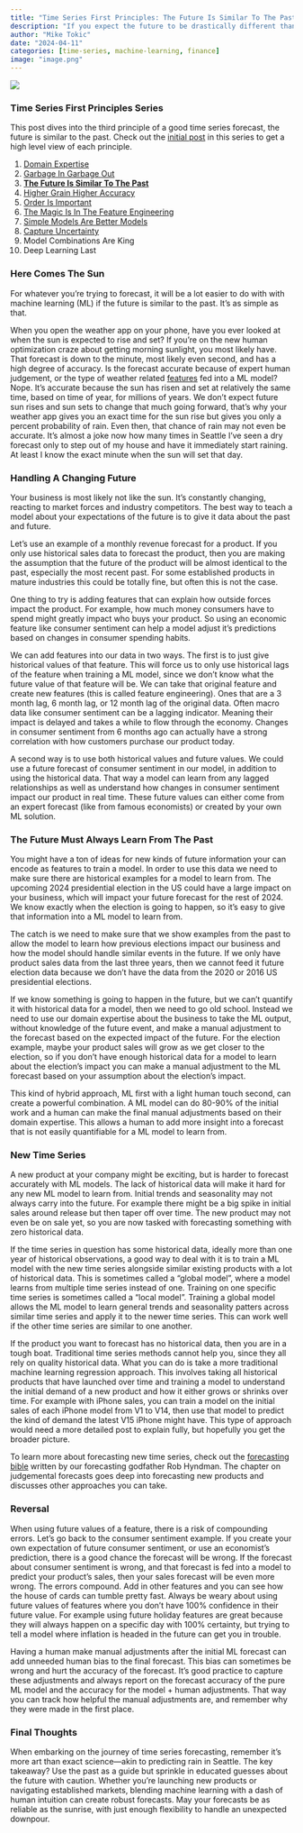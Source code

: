 ```yaml
---
title: "Time Series First Principles: The Future Is Similar To The Past"
description: "If you expect the future to be drastically different than past data, you will have a hard time training accurate models"
author: "Mike Tokic"
date: "2024-04-11"
categories: [time-series, machine-learning, finance]
image: "image.png"
---
```


![](./image.png)

### Time Series First Principles Series

This post dives into the third principle of a good time series forecast, the future is similar to the past. Check out the [initial post](https://mftokic.github.io/posts/2024-03-26-time-series-first-principles-initial/) in this series to get a high level view of each principle. 

1. [Domain Expertise](https://mftokic.github.io/posts/2024-04-02-time-series-domain-expertise/)
2. [Garbage In Garbage Out](https://mftokic.github.io/posts/2024-04-08-time-series-garbage/)
3. [**The Future Is Similar To The Past**](https://mftokic.github.io/posts/2024-04-11-time-series-past-future/)
4. [Higher Grain Higher Accuracy](https://mftokic.github.io/posts/2024-04-18-time-series-grain/)
5. [Order Is Important](https://mftokic.github.io/posts/2024-04-23-time-series-order/)
6. [The Magic Is In The Feature Engineering](https://mftokic.github.io/posts/2024-05-01-time-series-features/)
7. [Simple Models Are Better Models](https://mftokic.github.io/posts/2024-05-03-time-series-simple-models/)
8. [Capture Uncertainty](https://mftokic.github.io/posts/2024-05-07-time-series-capture-uncertainty/)
9. Model Combinations Are King
10. Deep Learning Last

### Here Comes The Sun 

For whatever you're trying to forecast, it will be a lot easier to do with with machine learning (ML) if the future is similar to the past. It's as simple as that.  

When you open the weather app on your phone, have you ever looked at when the sun is expected to rise and set? If you're on the new human optimization craze about getting morning sunlight, you most likely have. That forecast is down to the minute, most likely even second, and has a high degree of accuracy. Is the forecast accurate because of expert human judgement, or the type of weather related [features](https://vitalflux.com/what-are-features-in-machine-learning/) fed into a ML model? Nope. It's accurate because the sun has risen and set at relatively the same time, based on time of year, for millions of years. We don't expect future sun rises and sun sets to change that much going forward, that's why your weather app gives you an exact time for the sun rise but gives you only a percent probability of rain. Even then, that chance of rain may not even be accurate. It's almost a joke now how many times in Seattle I've seen a dry forecast only to step out of my house and have it immediately start raining. At least I know the exact minute when the sun will set that day. 

### Handling A Changing Future

Your business is most likely not like the sun. It's constantly changing, reacting to market forces and industry competitors. The best way to teach a model about your expectations of the future is to give it data about the past and future. 

Let's use an example of a monthly revenue forecast for a product. If you only use historical sales data to forecast the product, then you are making the assumption that the future of the product will be almost identical to the past, especially the most recent past. For some established products in mature industries this could be totally fine, but often this is not the case. 

One thing to try is adding features that can explain how outside forces impact the product. For example, how much money consumers have to spend might greatly impact who buys your product. So using an economic feature like consumer sentiment can help a model adjust it's predictions based on changes in consumer spending habits. 

We can add features into our data in two ways. The first is to just give historical values of that feature. This will force us to only use historical lags of the feature when training a ML model, since we don't know what the future value of that feature will be. We can take that original feature and create new features (this is called feature engineering). Ones that are a 3 month lag, 6 month lag, or 12 month lag of the original data. Often macro data like consumer sentiment can be a lagging indicator. Meaning their impact is delayed and takes a while to flow through the economy. Changes in consumer sentiment from 6 months ago can actually have a strong correlation with how customers purchase our product today. 

A second way is to use both historical values and future values. We could use a future forecast of consumer sentiment in our model, in addition to using the historical data. That way a model can learn from any lagged relationships as well as understand how changes in consumer sentiment impact our product in real time. These future values can either come from an expert forecast (like from famous economists) or created by your own ML solution. 

### The Future Must Always Learn From The Past

You might have a ton of ideas for new kinds of future information your can encode as features to train a model. In order to use this data we need to make sure there are historical examples for a model to learn from. The upcoming 2024 presidential election in the US could have a large impact on your business, which will impact your future forecast for the rest of 2024. We know exactly when the election is going to happen, so it's easy to give that information into a ML model to learn from. 

The catch is we need to make sure that we show examples from the past to allow the model to learn how previous elections impact our business and how the model should handle similar events in the future. If we only have product sales data from the last three years, then we cannot feed it future election data because we don't have the data from the 2020 or 2016 US presidential elections. 

If we know something is going to happen in the future, but we can't quantify it with historical data for a model, then we need to go old school. Instead we need to use our domain expertise about the business to take the ML output, without knowledge of the future event, and make a manual adjustment to the forecast based on the expected impact of the future. For the election example, maybe your product sales will grow as we get closer to the election, so if you don't have enough historical data for a model to learn about the election's impact you can make a manual adjustment to the ML forecast based on your assumption about the election's impact. 

This kind of hybrid approach, ML first with a light human touch second, can create a powerful combination. A ML model can do 80-90% of the initial work and a human can make the final manual adjustments based on their domain expertise. This allows a human to add more insight into a forecast that is not easily quantifiable for a ML model to learn from. 

### New Time Series

A new product at your company might be exciting, but is harder to forecast accurately with ML models. The lack of historical data will make it hard for any new ML model to learn from. Initial trends and seasonality may not always carry into the future. For example there might be a big spike in initial sales around release but then taper off over time. The new product may not even be on sale yet, so you are now tasked with forecasting something with zero historical data. 

If the time series in question has some historical data, ideally more than one year of historical observations, a good way to deal with it is to train a ML model with the new time series alongside similar existing products with a lot of historical data. This is sometimes called a "global model", where a model learns from multiple time series instead of one. Training on one specific time series is sometimes called a "local model". Training a global model allows the ML model to learn general trends and seasonality patters across similar time series and apply it to the newer time series. This can work well if the other time series are similar to one another. 

If the product you want to forecast has no historical data, then you are in a tough boat. Traditional time series methods cannot help you, since they all rely on quality historical data. What you can do is take a more traditional machine learning regression approach. This involves taking all historical products that have launched over time and training a model to understand the initial demand of a new product and how it either grows or shrinks over time. For example with iPhone sales, you can train a model on the initial sales of each iPhone model from V1 to V14, then use that model to predict the kind of demand the latest V15 iPhone might have. This type of approach would need a more detailed post to explain fully, but hopefully you get the broader picture. 

To learn more about forecasting new time series, check out the [forecasting bible](https://otexts.com/fpp3/judgmental.html) written by our forecasting godfather Rob Hyndman. The chapter on judgemental forecasts goes deep into forecasting new products and discusses other approaches you can take. 

### Reversal

When using future values of a feature, there is a risk of compounding errors. Let's go back to the consumer sentiment example. If you create your own expectation of future consumer sentiment, or use an economist's prediction, there is a good chance the forecast will be wrong. If the forecast about consumer sentiment is wrong, and that forecast is fed into a model to predict your product's sales, then your sales forecast will be even more wrong. The errors compound. Add in other features and you can see how the house of cards can tumble pretty fast. Always be weary about using future values of features where you don't have 100% confidence in their future value. For example using future holiday features are great because they will always happen on a specific day with 100% certainty, but trying to tell a model where inflation is headed in the future can get you in trouble. 

Having a human make manual adjustments after the initial ML forecast can add unneeded human bias to the final forecast. This bias can sometimes be wrong and hurt the accuracy of the forecast. It's good practice to capture these adjustments and always report on the forecast accuracy of the pure ML model and the accuracy for the model + human adjustments. That way you can track how helpful the manual adjustments are, and remember why they were made in the first place. 

### Final Thoughts

When embarking on the journey of time series forecasting, remember it's more art than exact science—akin to predicting rain in Seattle. The key takeaway? Use the past as a guide but sprinkle in educated guesses about the future with caution. Whether you're launching new products or navigating established markets, blending machine learning with a dash of human intuition can create robust forecasts. May your forecasts be as reliable as the sunrise, with just enough flexibility to handle an unexpected downpour.